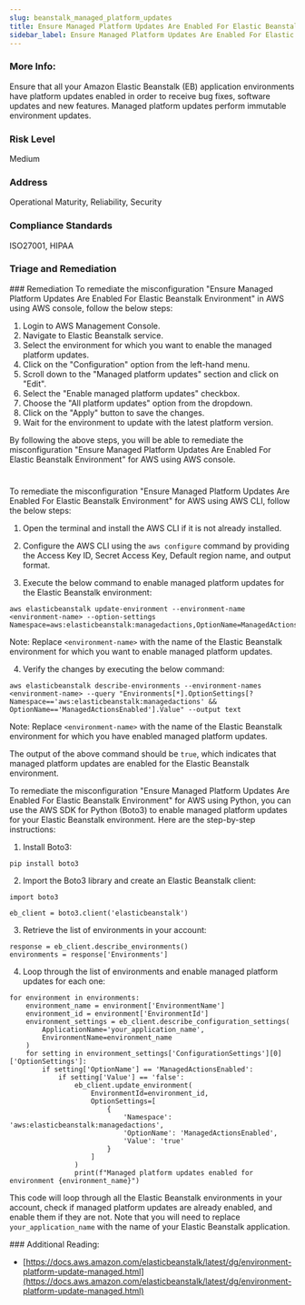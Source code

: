 ```yaml
---
slug: beanstalk_managed_platform_updates
title: Ensure Managed Platform Updates Are Enabled For Elastic Beanstalk Environment
sidebar_label: Ensure Managed Platform Updates Are Enabled For Elastic Beanstalk Environment
---
```


### More Info:

Ensure that all your Amazon Elastic Beanstalk (EB) application environments have platform updates enabled in order to receive bug fixes, software updates and new features. Managed platform updates perform immutable environment updates.

### Risk Level

Medium

### Address

Operational Maturity, Reliability, Security

### Compliance Standards

ISO27001, HIPAA


### Triage and Remediation
<Tabs>
<Tab title='Remediation'>
### Remediation

<AccordionGroup>
<Accordion title='Using Console' defaultOpen='true'>
To remediate the misconfiguration "Ensure Managed Platform Updates Are Enabled For Elastic Beanstalk Environment" in AWS using AWS console, follow the below steps:

1. Login to AWS Management Console.
2. Navigate to Elastic Beanstalk service.
3. Select the environment for which you want to enable the managed platform updates.
4. Click on the "Configuration" option from the left-hand menu.
5. Scroll down to the "Managed platform updates" section and click on "Edit".
6. Select the "Enable managed platform updates" checkbox.
7. Choose the "All platform updates" option from the dropdown.
8. Click on the "Apply" button to save the changes.
9. Wait for the environment to update with the latest platform version.

By following the above steps, you will be able to remediate the misconfiguration "Ensure Managed Platform Updates Are Enabled For Elastic Beanstalk Environment" for AWS using AWS console.

#
</Accordion>

<Accordion title='Using CLI'>
To remediate the misconfiguration "Ensure Managed Platform Updates Are Enabled For Elastic Beanstalk Environment" for AWS using AWS CLI, follow the below steps:

1. Open the terminal and install the AWS CLI if it is not already installed.

2. Configure the AWS CLI using the `aws configure` command by providing the Access Key ID, Secret Access Key, Default region name, and output format.

3. Execute the below command to enable managed platform updates for the Elastic Beanstalk environment:

```
aws elasticbeanstalk update-environment --environment-name <environment-name> --option-settings Namespace=aws:elasticbeanstalk:managedactions,OptionName=ManagedActionsEnabled,Value=true
```

Note: Replace `<environment-name>` with the name of the Elastic Beanstalk environment for which you want to enable managed platform updates.

4. Verify the changes by executing the below command:

```
aws elasticbeanstalk describe-environments --environment-names <environment-name> --query "Environments[*].OptionSettings[?Namespace=='aws:elasticbeanstalk:managedactions' && OptionName=='ManagedActionsEnabled'].Value" --output text
```

Note: Replace `<environment-name>` with the name of the Elastic Beanstalk environment for which you have enabled managed platform updates.

The output of the above command should be `true`, which indicates that managed platform updates are enabled for the Elastic Beanstalk environment.
</Accordion>

<Accordion title='Using Python'>
To remediate the misconfiguration "Ensure Managed Platform Updates Are Enabled For Elastic Beanstalk Environment" for AWS using Python, you can use the AWS SDK for Python (Boto3) to enable managed platform updates for your Elastic Beanstalk environment. Here are the step-by-step instructions:

1. Install Boto3: 

```
pip install boto3
```

2. Import the Boto3 library and create an Elastic Beanstalk client:

```
import boto3

eb_client = boto3.client('elasticbeanstalk')
```

3. Retrieve the list of environments in your account:

```
response = eb_client.describe_environments()
environments = response['Environments']
```

4. Loop through the list of environments and enable managed platform updates for each one:

```
for environment in environments:
    environment_name = environment['EnvironmentName']
    environment_id = environment['EnvironmentId']
    environment_settings = eb_client.describe_configuration_settings(
        ApplicationName='your_application_name',
        EnvironmentName=environment_name
    )
    for setting in environment_settings['ConfigurationSettings'][0]['OptionSettings']:
        if setting['OptionName'] == 'ManagedActionsEnabled':
            if setting['Value'] == 'false':
                eb_client.update_environment(
                    EnvironmentId=environment_id,
                    OptionSettings=[
                        {
                            'Namespace': 'aws:elasticbeanstalk:managedactions',
                            'OptionName': 'ManagedActionsEnabled',
                            'Value': 'true'
                        }
                    ]
                )
                print(f"Managed platform updates enabled for environment {environment_name}")
```

This code will loop through all the Elastic Beanstalk environments in your account, check if managed platform updates are already enabled, and enable them if they are not. Note that you will need to replace `your_application_name` with the name of your Elastic Beanstalk application.
</Accordion>

</AccordionGroup>
</Tab>
</Tabs>
### Additional Reading:

- [https://docs.aws.amazon.com/elasticbeanstalk/latest/dg/environment-platform-update-managed.html](https://docs.aws.amazon.com/elasticbeanstalk/latest/dg/environment-platform-update-managed.html) 

